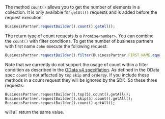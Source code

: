 The method `count()` allows you to get the number of elements in a collection.
It is only available for  `getAll()` requests and is added before the request execution:

```ts
BusinessPartner.requestBuilder().count().getAll();
```

The return type of count requests is a `Promise<number>`.
You can combine the `count()` with filter conditions.
To get the number of business partners with first name `John` execute the following request:

```ts
BusinessPartner.requestBuilder().filter(BusinessPartner.FIRST_NAME.equals('John')).count().getAll();
```

Note that we currently do not support the usage of count within a filter condition as described in the [OData v4 specifiation](http://docs.oasis-open.org/odata/odata/v4.01/odata-v4.01-part2-url-conventions.html#sec_AddressingtheCountofaCollection).
As defined in the OData spec `count` is not affected by `top`,`skip` and `orderBy`.
If you include these methods in a count request they will be ignored by the SDK.
So these three requests:

```
BusinessPartner.requestBuilder().top(5).count().getAll();
BusinessPartner.requestBuilder().skip(5).count().getAll();
BusinessPartner.requestBuilder().count().getAll();
```

will all return the same value.


